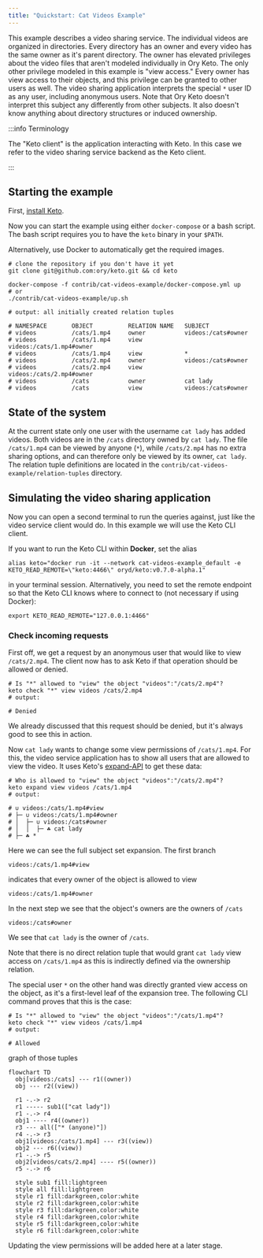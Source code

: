 ```yaml
---
title: "Quickstart: Cat Videos Example"
---
```


This example describes a video sharing service. The individual videos are organized in directories. Every directory has an owner
and every video has the same owner as it's parent directory. The owner has elevated privileges about the video files that aren't
modeled individually in Ory Keto. The only other privilege modeled in this example is "view access." Every owner has view access
to their objects, and this privilege can be granted to other users as well. The video sharing application interprets the special
`*` user ID as any user, including anonymous users. Note that Ory Keto doesn't interpret this subject any differently from other
subjects. It also doesn't know anything about directory structures or induced ownership.

:::info Terminology

The "Keto client" is the application interacting with Keto. In this case we refer to the video sharing service backend as the Keto
client.

:::

## Starting the example

First, [install Keto](./install.mdx).

Now you can start the example using either `docker-compose` or a bash script. The bash script requires you to have the `keto`
binary in your `$PATH`.

Alternatively, use Docker to automatically get the required images.

```shell
# clone the repository if you don't have it yet
git clone git@github.com:ory/keto.git && cd keto

docker-compose -f contrib/cat-videos-example/docker-compose.yml up
# or
./contrib/cat-videos-example/up.sh

# output: all initially created relation tuples

# NAMESPACE       OBJECT          RELATION NAME   SUBJECT
# videos          /cats/1.mp4     owner           videos:/cats#owner
# videos          /cats/1.mp4     view            videos:/cats/1.mp4#owner
# videos          /cats/1.mp4     view            *
# videos          /cats/2.mp4     owner           videos:/cats#owner
# videos          /cats/2.mp4     view            videos:/cats/2.mp4#owner
# videos          /cats           owner           cat lady
# videos          /cats           view            videos:/cats#owner
```

## State of the system

At the current state only one user with the username `cat lady` has added videos. Both videos are in the `/cats` directory owned
by `cat lady`. The file `/cats/1.mp4` can be viewed by anyone (`*`), while `/cats/2.mp4` has no extra sharing options, and can
therefore only be viewed by its owner, `cat lady`. The relation tuple definitions are located in the
`contrib/cat-videos-example/relation-tuples` directory.

## Simulating the video sharing application

Now you can open a second terminal to run the queries against, just like the video service client would do. In this example we
will use the Keto CLI client.

If you want to run the Keto CLI within **Docker**, set the alias

```shell
alias keto="docker run -it --network cat-videos-example_default -e KETO_READ_REMOTE=\"keto:4466\" oryd/keto:v0.7.0-alpha.1"
```

in your terminal session. Alternatively, you need to set the remote endpoint so that the Keto CLI knows where to connect to (not
necessary if using Docker):

```shell
export KETO_READ_REMOTE="127.0.0.1:4466"
```

### Check incoming requests

First off, we get a request by an anonymous user that would like to view `/cats/2.mp4`. The client now has to ask Keto if that
operation should be allowed or denied.

```shell
# Is "*" allowed to "view" the object "videos":"/cats/2.mp4"?
keto check "*" view videos /cats/2.mp4
# output:

# Denied
```

We already discussed that this request should be denied, but it's always good to see this in action.

Now `cat lady` wants to change some view permissions of `/cats/1.mp4`. For this, the video service application has to show all
users that are allowed to view the video. It uses Keto's [expand-API](./concepts/api-overview.mdx#expand-subject-set) to get these
data:

```shell
# Who is allowed to "view" the object "videos":"/cats/2.mp4"?
keto expand view videos /cats/1.mp4
# output:

# ∪ videos:/cats/1.mp4#view
# ├─ ∪ videos:/cats/1.mp4#owner
# │  ├─ ∪ videos:/cats#owner
# │  │  ├─ ☘ cat lady️
# ├─ ☘ *️
```

Here we can see the full subject set expansion. The first branch

```keto-relation-tuples
videos:/cats/1.mp4#view
```

indicates that every owner of the object is allowed to view

```keto-relation-tuples
videos:/cats/1.mp4#owner
```

In the next step we see that the object's owners are the owners of `/cats`

```keto-relation-tuples
videos:/cats#owner
```

We see that `cat lady` is the owner of `/cats`.

Note that there is no direct relation tuple that would grant `cat lady` view access on `/cats/1.mp4` as this is indirectly defined
via the ownership relation.

The special user `*` on the other hand was directly granted view access on the object, as it's a first-level leaf of the expansion
tree. The following CLI command proves that this is the case:

```shell
# Is "*" allowed to "view" the object "videos":"/cats/1.mp4"?
keto check "*" view videos /cats/1.mp4
# output:

# Allowed
```

graph of those tuples

```mermaid
flowchart TD
  obj[videos:/cats] --- r1((owner))
  obj --- r2((view))

  r1 -.-> r2
  r1 ----- sub1(["cat lady"])
  r1 -.-> r4
  obj1 ---- r4((owner))
  r3 --- all(["* (anyone)"])
  r4 -.-> r3
  obj1[videos:/cats/1.mp4] --- r3((view))
  obj2 --- r6((view))
  r1 -.-> r5
  obj2[videos/cats/2.mp4] ---- r5((owner))
  r5 -.-> r6

  style sub1 fill:lightgreen
  style all fill:lightgreen
  style r1 fill:darkgreen,color:white
  style r2 fill:darkgreen,color:white
  style r3 fill:darkgreen,color:white
  style r4 fill:darkgreen,color:white
  style r5 fill:darkgreen,color:white
  style r6 fill:darkgreen,color:white
```

<!--TODO-->

Updating the view permissions will be added here at a later stage.
